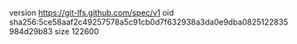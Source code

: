 version https://git-lfs.github.com/spec/v1
oid sha256:5ce58aaf2c49257578a5c91cb0d7f632938a3da0e9dba0825122835984d29b83
size 122600
